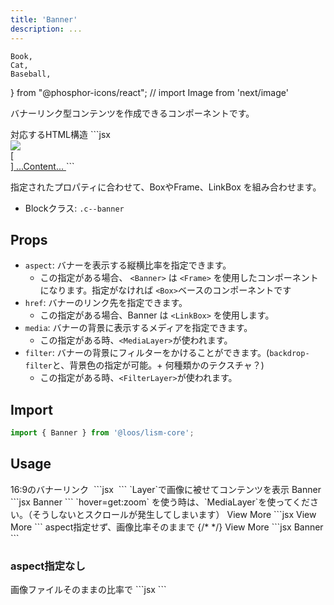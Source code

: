 ```yaml
---
title: 'Banner'
description: ...
---
```


	Book,
	Cat,
	Baseball,
} from "@phosphor-icons/react";
// import Image from 'next/image'

バナーリンク型コンテンツを作成できるコンポーネントです。

<Preview>
	<PreviewTitle>対応するHTML構造</PreviewTitle>
	<PreviewCode>
		```jsx
		<a class="c--banner l--frame is--linkbox" href="###">
			<div class="l--layer l--layer--media -z:-1">
				<img src="..." />
			</div>
			[<div class="l--layer l--layer--filter -z:-1">]
			...Content...
		</a>
		```
	</PreviewCode>
</Preview>

指定されたプロパティに合わせて、BoxやFrame、LinkBox を組み合わせます。

- Blockクラス: `.c--banner`


## Props

- `aspect`: バナーを表示する縦横比率を指定できます。
	- この指定がある場合、 `<Banner>` は `<Frame>` を使用したコンポーネントになります。指定がなければ `<Box>`ベースのコンポーネントです
- `href`: バナーのリンク先を指定できます。
	- この指定がある場合、Banner は `<LinkBox>` を使用します。
- `media`: バナーの背景に表示するメディアを指定できます。
	- この指定がある時、`<MediaLayer>`が使われます。
- `filter`: バナーの背景にフィルターをかけることができます。(`backdrop-filter`と、背景色の指定が可能。+ 何種類かのテクスチャ？)
	- この指定がある時、`<FilterLayer>`が使われます。


## Import

```js
import { Banner } from '@loos/lism-core';
```


## Usage


<Preview>
	<PreviewTitle>16:9のバナーリンク</PreviewTitle>
	<PreviewArea p={20}>
		<Banner href="#banner-link" aspect="16/9" maxW="s">
			<img src="/img/demo-img.jpeg" alt="" width={960} height={640} loading="lazy" />
		</Banner>
	</PreviewArea>
	<PreviewCode>
		```jsx
		<Banner href="#banner-link" aspect="16/9">
			<img src="/img/demo-img.jpeg" alt="" width={960} height={640} loading="lazy" />
		</Banner>
		```
	</PreviewCode>
</Preview>


<Preview>
	<PreviewTitle>`Layer`で画像に被せてコンテンツを表示</PreviewTitle>
	<PreviewArea p={20}>
		<Banner href="#banner-link" aspect="16/9"  radius="4">
			<Media src="/img/demo-img.jpeg" alt="" width={960} height={640} loading="lazy" />
			<FilterLayer bgc="black:40%" blur="2px" />
			<Layer inset='0' isFlow='s' p='box' c="white">
				<Text fz="2xl" fw="bold">Banner</Text>
				<DammyText />
			</Layer>
		</Banner>
	</PreviewArea>
	<PreviewCode>
		```jsx
		<Banner href="#banner-link" aspect="16/9"  radius="4">
			<Media src="/img/demo-img.jpeg" alt="" width={960} height={640} loading="lazy" />
			<FilterLayer bgc="black:40%" blur="2px" />
			<Layer inset='0' isFlow='s' p='box' c="white">
				<Text fz="2xl" fw="bold">Banner</Text>
				<DammyText />
			</Layer>
		</Banner>
		```
	</PreviewCode>
</Preview>



<Preview>
	<PreviewTitle>`hover=get:zoom` を使う時は、`MediaLayer`を使ってください。（そうしないとスクロールが発生してしまいます）</PreviewTitle>
	<PreviewArea p={20}>
		<Banner href="#banner-link" aspect="16/9" hover="pass" radius="4">
			<MediaLayer src="/img/demo-img.jpeg" alt="" width={960} height={640} loading="lazy" hover="get:zoom"/>
			<FilterLayer bgc="black:20%" blur="4px" hover="get:show"/>
			<Layer position="center" bgc="black:50%" radius="4" hover="get:show">
				<Text length="xs" p="box" c="white" className="is--hovTarget">View More</Text>
			</Layer>
		</Banner>
	</PreviewArea>
	<PreviewCode>
		```jsx
		<Banner href="#banner-link" aspect="16/9" hover="pass" radius="4">
			<MediaLayer src="/img/demo-img.jpeg" alt="" width={960} height={640} loading="lazy" hover="get:zoom"/>
			<FilterLayer bgc="black:20%" blur="4px" hover="get:show"/>
			<Layer position="center" bgc="black:50%" radius="4" hover="get:show">
				<Text length="xs" p="box" c="white" className="is--hovTarget">View More</Text>
			</Layer>
		</Banner>
		```
	</PreviewCode>
</Preview>


<Preview>
	<PreviewTitle>aspect指定せず、画像比率そのままで</PreviewTitle>
	<PreviewArea p={20}>
		<Banner href="#banner-link" hover={["up", "shadow", "pass"]} radius="4">
			<Media src="/img/demo-img.jpeg" alt="" width={960} height={640} loading="lazy" />
			<FilterLayer bgc="black:10%" blur="2px" hover="get:hide" />
			{/* <FilterLayer bgc="black:40%" blur="2px" hover="get:show"/> */}
			<Layer position="center" bgc="black:50%" radius="4" hover="get:hide">
				<Text length="xs" p="box" c="white" className="is--hovTarget">View More</Text>
			</Layer>
		</Banner>
	</PreviewArea>
	<PreviewCode>
		```jsx
		<Banner href="#banner-link" hover={["target:dark", "target:zoom"]} radius="4">
			<Media src="/img/demo-img.jpeg" alt="" width={960} height={640} loading="lazy" />
			<FilterLayer bgc="black:40%" blur="2px" />
			<Layer inset='0' isFlow='s' p='box' c="white">
				<Text fz="2xl" fw="bold">Banner</Text>
				<DammyText />
			</Layer>
		</Banner>
		```
	</PreviewCode>
</Preview>


### aspect指定なし

<Preview>
	<PreviewTitle>画像ファイルそのままの比率で</PreviewTitle>
	<PreviewArea p={20}>
		<Banner href="#banner-link" hover={["target:zoom", "target:blur"]}>
			<MediaLayer src="/img/demo-img.jpeg" alt="" width={960} height={640} loading="lazy" />
			<Layer position="center" bgc="rgba(0,0,0,0.5)" radius="4">
				<DammyText length="xs" p="box" c="white" />
			</Layer>
		</Banner>
	</PreviewArea>
	<PreviewCode>
		```jsx
		<Banner href="#banner-link" hover={["target:zoom", "target:blur"]}>
			<MediaLayer src="/img/demo-img.jpeg" alt="" width={960} height={640} loading="lazy" />
			<Layer position="center" bgc="rgba(0,0,0,0.5)" radius="4">
				<DammyText length="xs" p="box" c="white" />
			</Layer>
		</Banner>
		```
	</PreviewCode>
</Preview>

